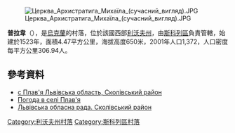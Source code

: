 [[Image:Церква_Архистратига_Михаїла_(сучасний_вигляд).JPG|right]]

{{coord|48|53|19|N|23|20|24|E|scale:100000|display=title}}

'''普拉韋'''（{{lang-uk|Плав'я}}），是[[烏克蘭|烏克蘭]]的村落，位於該國西部[[利沃夫州|利沃夫州]]，由[[斯科列區|斯科列區]]負責管轄，始建於1523年，面積4.47平方公里，海拔高度650米，2001年人口1,372，人口密度每平方公里306.94人。

==參考資料==
* [http://w1.c1.rada.gov.ua/pls/z7502/A005?rdat1=31.12.2010&rf7571=20952 с Плав'я Львівська область, Сколівський район]{{dead link|date=2018年3月 |bot=InternetArchiveBot |fix-attempted=yes }}
* [http://weather.in.ua/ua/l'vovskaja/20782 Погода в селі Плав'я] {{Wayback|url=http://weather.in.ua/ua/l%27vovskaja/20782 |date=20210914101027 }}
* [https://web.archive.org/web/20150924054420/http://www.oblrada.lviv.ua/index.php?option=com_content&view=article&id=144&Itemid=81 Львівська обласна рада. Сколівський район]

{{DEFAULTSORT:Плав'я}}
[[Category:利沃夫州村落|Category:利沃夫州村落]]
[[Category:斯科列區村落|Category:斯科列區村落]]


{{Lviv-geo-stub}}